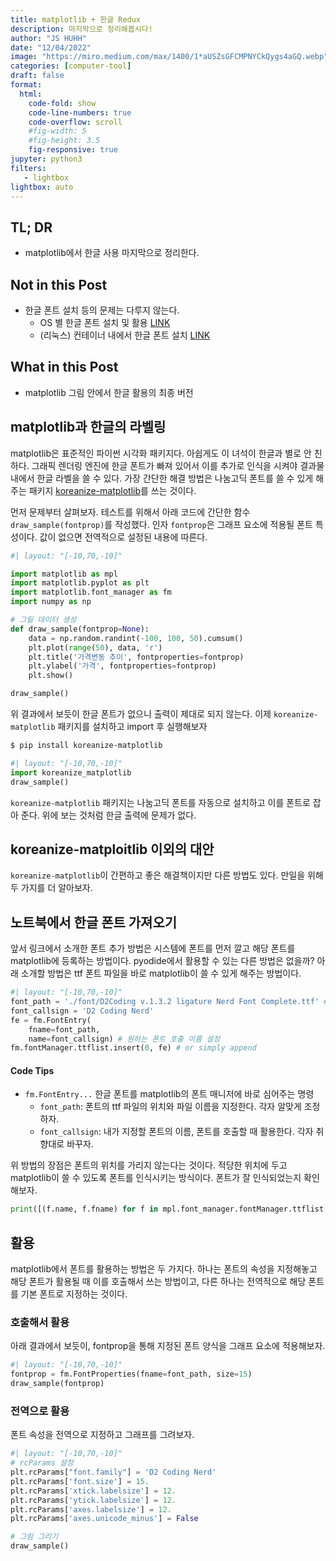 ```yaml
---
title: matplotlib + 한글 Redux
description: 마지막으로 정리해봅시다!
author: "JS HUHH"
date: "12/04/2022"
image: "https://miro.medium.com/max/1400/1*aUSZsGFCMPNYCkQygs4aGQ.webp"
categories: [computer-tool]
draft: false
format:
  html:
    code-fold: show
    code-line-numbers: true
    code-overflow: scroll
    #fig-width: 5
    #fig-height: 3.5
    fig-responsive: true 
jupyter: python3
filters:
   - lightbox
lightbox: auto
---
```


## TL; DR

- matplotlib에서 한글 사용 마지막으로 정리한다. 

## Not in this Post  

- 한글 폰트 설치 등의 문제는 다루지 않는다. 
	-  OS 별 한글 폰트 설치 및 활용 [LINK](https://zephyrus1111.tistory.com/7) 
	- (리눅스) 컨테이너 내에서 한글 폰트 설치 [LINK](https://anarinsk.github.io/lostineconomics_quarto/posts/container/2020-09-24-install-hangul-in-docker.html)

## What in this Post 

- matplotlib 그림 안에서 한글 활용의 최종 버전

## matplotlib과 한글의 라벨링

matplotlib은 표준적인 파이썬 시각화 패키지다. 아쉽게도 이 녀석이 한글과 별로 안 친하다. 그래픽 렌더링 엔진에 한글 폰트가 빠져 있어서 이를 추가로 인식을 시켜야 결과물 내에서 한글 라벨을 쓸 수 있다. 가장 간단한 해결 방법은 나눔고딕 폰트를 쓸 수 있게 해주는 패키지 [koreanize-matplotlib](https://github.com/seongminp/koreanize-matplotlib)를 쓰는 것이다. 

먼저 문제부터 살펴보자. 테스트를 위해서 아래 코드에 간단한 함수 `draw_sample(fontprop)`를 작성했다. 인자 `fontprop`은 그래프 요소에 적용될 폰트 특성이다. 값이 없으면 전역적으로 설정된 내용에 따른다. 


```python
#| layout: "[-10,70,-10]"

import matplotlib as mpl
import matplotlib.pyplot as plt
import matplotlib.font_manager as fm
import numpy as np

# 그릴 데이터 생성 
def draw_sample(fontprop=None): 
    data = np.random.randint(-100, 100, 50).cumsum()
    plt.plot(range(50), data, 'r')
    plt.title('가격변동 추이', fontproperties=fontprop)
    plt.ylabel('가격', fontproperties=fontprop)
    plt.show()

draw_sample()
```

위 결과에서 보듯이 한글 폰트가 없으니 출력이 제대로 되지 않는다. 이제 `koreanize-matplotlib` 패키지를 설치하고 import 후 실행해보자 

```bash
$ pip install koreanize-matplotlib 
```

```python
#| layout: "[-10,70,-10]"
import koreanize_matplotlib
draw_sample()
```

`koreanize-matplotlib` 패키지는 나눔고딕 폰트를 자동으로 설치하고 이를 폰트로 잡아 준다. 위에 보는 것처럼 한글 출력에 문제가 없다. 

## koreanize-matploitlib 이외의 대안

`koreanize-matplotlib`이 간편하고 좋은 해결책이지만 다른 방법도 있다. 만일을 위해 두 가지를 더 알아보자.  

## 노트북에서 한글 폰트 가져오기 

앞서 링크에서 소개한 폰트 추가 방법은 시스템에 폰트를 먼저 깔고 해당 폰트를 matplotlib에 등록하는 방법이다. pyodide에서 활용할 수 있는 다른 방법은 없을까? 아래 소개할 방법은 ttf 폰트 파일을 바로 matplotlib이 쓸 수 있게 해주는 방법이다.    

```python
#| layout: "[-10,70,-10]"
font_path = './font/D2Coding v.1.3.2 ligature Nerd Font Complete.ttf' # 폰트 파일의 위치에 따라서 조정
font_callsign = 'D2 Coding Nerd'
fe = fm.FontEntry(
    fname=font_path,
    name=font_callsign) # 원하는 폰트 호출 이름 설정 
fm.fontManager.ttflist.insert(0, fe) # or simply append
```

:::{.callout-tip}
#### Code Tips
- `fm.FontEntry...` 한글 폰트를 matplotlib의 폰트 매니저에 바로 심어주는 명령 
	- `font_path`: 폰트의 ttf 파일의 위치와 파일 이름을 지정한다. 각자 알맞게 조정하자.
	- `font_callsign`: 내가 지정할 폰트의 이름, 폰트를 호출할 때 활용한다. 각자 취향대로 바꾸자. 
:::

위 방법의 장점은 폰트의 위치를 가리지 않는다는 것이다. 적당한 위치에 두고 matplotlib이 쓸 수 있도록 폰트를 인식시키는 방식이다. 폰트가 잘 인식되었는지 확인해보자.  

```python
print([(f.name, f.fname) for f in mpl.font_manager.fontManager.ttflist if ('D2' in f.name) | ('Nanum' in f.name) ])
```

## 활용 

matplotlib에서 폰트를 활용하는 방법은 두 가지다. 하나는 폰트의 속성을 지정해놓고 해당 폰트가 활용될 때 이를 호출해서 쓰는 방법이고, 다른 하나는 전역적으로 해당 폰트를 기본 폰트로 지정하는 것이다. 

### 호출해서 활용

아래 결과에서 보듯이, fontprop을 통해 지정된 폰트 양식을 그래프 요소에 적용해보자. 

```python
#| layout: "[-10,70,-10]"
fontprop = fm.FontProperties(fname=font_path, size=15)
draw_sample(fontprop)
```

### 전역으로 활용

폰트 속성을 전역으로 지정하고 그래프를 그려보자. 

```python
#| layout: "[-10,70,-10]"
# rcParams 설정
plt.rcParams["font.family"] = 'D2 Coding Nerd'
plt.rcParams['font.size'] = 15.
plt.rcParams['xtick.labelsize'] = 12.
plt.rcParams['ytick.labelsize'] = 12.
plt.rcParams['axes.labelsize'] = 12.
plt.rcParams['axes.unicode_minus'] = False

# 그림 그리기 
draw_sample()
```
